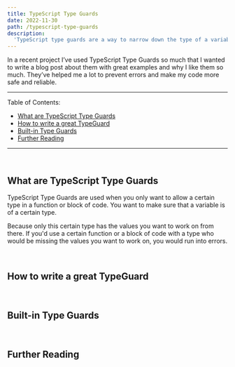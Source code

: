 ```yaml
---
title: TypeScript Type Guards
date: 2022-11-30
path: /typescript-type-guards
description:
  'TypeScript type guards are a way to narrow down the type of a variable and make sure to prevent errors'
---
```


In a recent project I’ve used TypeScript Type Guards so much that I wanted to write a blog post about them with great examples and why I like them so much. They’ve helped me a lot to prevent errors and make my code more safe and reliable.

--- 
Table of Contents:
* [What are TypeScript Type Guards](#what-are-typescript-type-guards)
* [How to write a great TypeGuard](#how-to-write-a-gread-typeguard)
* [Built-in Type Guards](#built-in-type-guards)
* [Further Reading](#further-reading)
---

<br />

## <a name="what-are-typescript-type-guards"></a> What are TypeScript Type Guards
TypeScript Type Guards are used when you only want to allow a certain type in a function or block of code. You want to make sure that a variable is of a certain type.

Because only this certain type has the values you want to work on from there. If you'd use a certain function or a block of code with a type who would be missing the values you want to work on, you would run into errors.

<br /> 

## <a name="how-to-write-a-great-typeguard"></a> How to write a great TypeGuard

<br />

## <a name="built-in-type-guards"></a> Built-in Type Guards

<br />

## <a name="further-reading"></a> Further Reading
